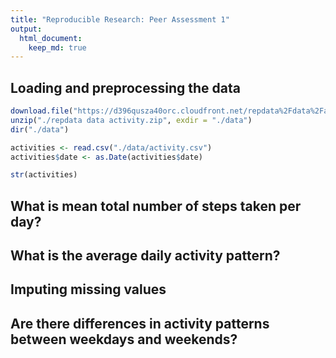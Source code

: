 ```yaml
---
title: "Reproducible Research: Peer Assessment 1"
output: 
  html_document:
    keep_md: true
---
```



## Loading and preprocessing the data

```R
download.file("https://d396qusza40orc.cloudfront.net/repdata%2Fdata%2Factivity.zip", destfile = "repdata data activity.zip")
unzip("./repdata data activity.zip", exdir = "./data")
dir("./data")

activities <- read.csv("./data/activity.csv")
activities$date <- as.Date(activities$date)

str(activities)
```

## What is mean total number of steps taken per day?



## What is the average daily activity pattern?



## Imputing missing values



## Are there differences in activity patterns between weekdays and weekends?
